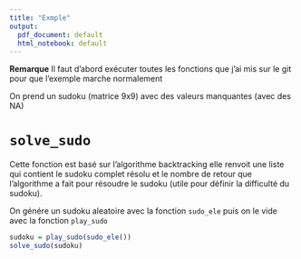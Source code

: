 ---
title: "Exmple"
output:
  pdf_document: default
  html_notebook: default
---

**Remarque** Il faut d'abord exécuter toutes les fonctions que j'ai mis sur le git pour que l'exemple marche normalement

On prend un sudoku (matrice 9x9) avec des valeurs manquantes (avec des NA)

# `solve_sudo`
 Cette fonction est basé sur l'algorithme backtracking
 elle renvoit une liste qui contient le sudoku complet résolu et le nombre de retour que l'algorithme a fait pour résoudre le sudoku (utile pour définir la difficulté du sudoku).
 
 On génére un sudoku aleatoire avec la fonction  `sudo_ele` puis on le vide avec la fonction `play_sudo`
 
```{r}
sudoku = play_sudo(sudo_ele())
solve_sudo(sudoku)
```
